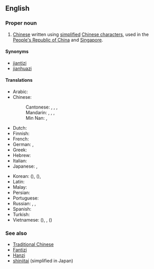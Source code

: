 {{wikipedia|Simplified Chinese character}}
==English==

===Proper noun===
{{en-proper noun|sg=[[simplified|Simplified]] [[Chinese]]}}

# [[Chinese]] written using [[simplified]] [[Chinese character]]s, used in the [[People's Republic of China]] and [[Singapore]].

====Synonyms====
* [[jiantizi]]
* [[jianhuazi]]

====Translations====
{{trans-top|Chinese written using simplified characters}}
* Arabic: {{t|ar|حروف صينية مبسطة|m|p|tr=ḥurūf ṣiníyya mubássaṭa}}
* Chinese:
*: Cantonese: {{tø|yue|簡體字|sc=Hant}}, {{tø|yue|简体字|tr=gaan2 tai2 zi6|sc=Hans}}, {{tø|yue|簡化字|sc=Hant}}, {{tø|yue|简化字|tr=gaan2 hua4 zi6|sc=Hans}}
*: Mandarin: {{t+|zh|簡體字|sc=Hant}}, {{t+|zh|简体字|tr=jiǎntǐzì|sc=Hans}}, {{t+|zh|簡化字|sc=Hant}}, {{t+|zh|简化字|tr=jiǎnhuàzì|sc=Hans}}
*: Min Nan: {{tø|nan|簡體字|sc=Hant}}, {{tø|nan|简体字|tr=kán-thé-jī|sc=Hans}}
* Dutch: {{t|nl|vereenvoudigd Chinees}}
* Finnish: {{t|fi|yksinkertaistettu kiina}}
* French: {{t|fr|chinois simplifié|m}}
* German: {{t|de|vereinfachtes Chinesisch|n}}, {{t|de|Kurzzeichen|n}}
* Greek: {{t|el|τα απλουστευμένα κινέζικα|tr=ta aplousteuména kinézika}}
* Hebrew: {{t|he|סינית מפושטת}}
* Italian: {{t+|it|cinese semplificato|m}}
* Japanese: {{t+|ja|簡体字|tr=かんたいじ, kantaiji}}, {{t|ja|簡化字|tr=かんかじ, kankaji}}
{{trans-mid}}
* Korean: {{t|ko|간체자|tr=gancheja|sc=Hang}} ({{t+|ko|簡體字|sc=Hani}}), {{t|ko|간화자|tr=ganhwaja|sc=Hang}} ({{t+|ko|簡化字|sc=Hani}}), {{t|ko|간결체 한자|tr=gangyeolche hanja|sc=Hang}}
* Latin: {{t|la|lingua sinica simplificata|f}}
* Malay: {{t|ms|Aksara Cina Ringkas}}
* Persian: {{t|fa|چینی ساده‌شده|tr=čini-ye sâde-šode|sc=fa-Arab}}
* Portuguese: {{t|pt|chinês simplificado|m}}
* Russian: {{t|ru|упрощённый китайский|m|tr=uproščónnyj kitáyskij}}, {{t|ru|упрощённый иероглиф|m|tr=uproščónnyj ieróglif}}, {{t|ru|цзяньтицзы|m|tr=czjanʹtíczy}} {{indeclinable}}
* Spanish: {{t|es|chino simplificado|m}}
* Turkish: {{t|tr|Basitleştirilmiş Çince}}
* Vietnamese: {{t|vi|giản thể tự|xs=Vietnamese}} ({{t-|vi|簡體字|sc=Hani|xs=Vietnamese}}), {{t|vi|trung văn giản thể|xs=Vietnamese}}, {{t|vi|giản hóa từ|xs=Vietnamese}} ({{t|vi|簡化字|sc=Hani|xs=Vietnamese}})
{{trans-bottom}}

===See also===
* [[Traditional Chinese]]
* [[Fantizi]]
* [[Hanzi]]
* [[shinjitai]] (simplified in Japan)
